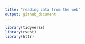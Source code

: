 ```yaml
---
title: "reading data from the web"
output: github_document
---
```


```r
library(tidyverse)
library(rvest)
library(httr)

```

